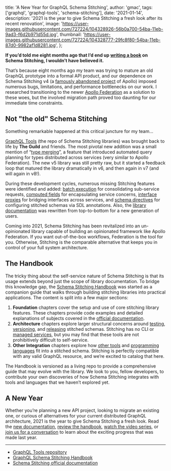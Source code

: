 
  title: 'A New Year for GraphQL Schema Stitching',
  author: 'gmac',
  tags: ['graphql', 'graphql-tools', 'schema-stitching'],
  date: '2021-01-14',
  description:
    '2021 is the year to give Schema Stitching a fresh look after its recent renovation',
  image:
    'https://user-images.githubusercontent.com/727224/104328926-56b0a700-54ba-11eb-9ad3-f6d2b971d55d.jpg',
  thumbnail:
    'https://user-images.githubusercontent.com/727224/104328777-29fc8f80-54ba-11eb-87d0-9982af1d8281.jpg',
};


**If you’d told me eight months ago that I’d end up [writing a book](https://github.com/gmac/schema-stitching-handbook) on Schema Stitching, I wouldn’t have believed it.**

That’s because eight months ago my team was trying to mature an old GraphQL prototype into a formal API product, and our dependence on Schema Stitching v4 (a [famously abandoned project](https://www.apollographql.com/docs/federation/migrating-from-stitching/) of Apollo) imposed numerous bugs, limitations, and performance bottlenecks on our work. I researched transitioning to the newer [Apollo Federation](https://www.apollographql.com/docs/federation/) as a solution to these woes, but the involved migration path proved too daunting for our immediate time constraints.

## Not "the old" Schema Stitching

Something remarkable happened at this critical juncture for my team...

[GraphQL Tools](https://www.graphql-tools.com/docs/introduction/) (the repo of Schema Stitching libraries) was brought back to life by **The Guild** and friends.
The most pivotal new addition was a small mention of “[type merging](https://www.graphql-tools.com/docs/stitch-type-merging)”, a feature that introduced automated query planning for types distributed across services (very similar to Apollo Federation). The new v5 library was still pretty raw, but it started a feedback loop that matured the library dramatically in v6, and then again in v7 (and will again in v8!).

During these development cycles, numerous missing Stitching features were identified and added: [batch execution](https://github.com/gmac/schema-stitching-handbook/wiki/Batching-Arrays-and-Queries#what-is-query-batching) for consolidating sub-service requests, [computed fields](https://www.graphql-tools.com/docs/stitch-type-merging#computed-fields) for encapsulating service concerns, [interface proxies](https://www.graphql-tools.com/docs/stitch-type-merging#computed-fields) for bridging interfaces across services, and [schema directives](https://www.graphql-tools.com/docs/stitch-directives-sdl) for configuring stitched schemas via SDL annotations. Also, the [library documentation](https://www.graphql-tools.com/docs/stitch-combining-schemas) was rewritten from top-to-bottom for a new generation of users.

Coming into 2021, Schema Stitching has been revitalized into an un-opinionated library capable of building an opinionated framework like Apollo Federation. If you want out-of-the-box workflows, Federation is the tool for you. Otherwise, Stitching is the comparable alternative that keeps you in control of your full system architecture.

## The Handbook

The tricky thing about the self-service nature of Schema Stitching is that its usage extends beyond just the scope of library documentation. To bridge this knowledge gap, the [Schema Stitching Handbook](https://github.com/gmac/schema-stitching-handbook) was started as a companion guide that walks through building stitching libraries into practical applications. The content is split into a few major sections:

1. **Foundation** chapters cover the setup and use of core stitching library features. These chapters provide code examples and detailed explanations of subjects covered in the [official documentation](https://www.graphql-tools.com/docs/stitch-combining-schemas).
2. **Architecture** chapters explore larger structural concerns around [testing](https://github.com/gmac/schema-stitching-handbook/blob/master/continuous-integration-testing), [versioning](https://github.com/gmac/schema-stitching-handbook/blob/master/versioning-schema-releases), and [releasing](https://github.com/gmac/schema-stitching-handbook/blob/master/hot-schema-reloading) stitched schemas. Stitching has no CLI or [managed services](https://www.apollographql.com/docs/federation/managed-federation/overview/), but you may find that these tools are not prohibitively difficult to self-service.
3. **Other Integration** chapters explore how [other tools](https://github.com/gmac/schema-stitching-handbook/tree/master/federation-services) and [programming languages](https://github.com/gmac/schema-stitching-handbook/tree/master/subservice-languages/ruby) fit into a stitched schema. Stitching is perfectly compatible with any valid GraphQL resource, and we’re excited to catalog that here.

The Handbook is versioned as a living repo to provide a comprehensive guide that may evolve with the library. We look to you, fellow developers, to contribute your own discoveries of how Schema Stitching integrates with tools and languages that we haven’t explored yet.

## A New Year

Whether you’re planning a new API project, looking to migrate an existing one, or curious of alternatives for your current distributed GraphQL architecture, 2021 is the year to give Schema Stitching a fresh look. Read the [new documentation](https://www.graphql-tools.com/docs/stitch-combining-schemas), [review the handbook](https://github.com/gmac/schema-stitching-handbook), [watch the video series](https://www.youtube.com/watch?v=8-mZqjgIdiI&list=PLTJ2vmU3jbWy6JntdRQZAmy0mcpYu2OD1), or [join us for a conversation](https://github.com/ardatan/graphql-tools/discussions) to learn about the exciting progress that was made last year.

---

- [GraphQL Tools repository](https://github.com/ardatan/graphql-tools)
- [GraphQL Schema Stitching Handbook](https://github.com/gmac/schema-stitching-handbook)
- [Schema Stitching official documentation](https://www.graphql-tools.com/docs/stitch-combining-schemas)
